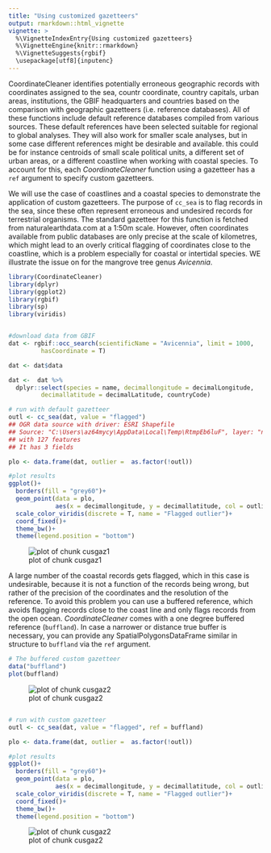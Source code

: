 ---
title: "Using customized gazetteers"
output: rmarkdown::html_vignette
vignette: >
  %\VignetteIndexEntry{Using customized gazetteers}
  %\VignetteEngine{knitr::rmarkdown}
  %\VignetteSuggests{rgbif}
  \usepackage[utf8]{inputenc}
---

CoordinateCleaner identifies potentially erroneous geographic records with coordinates assigned to the sea, countr coordinate, country capitals, urban areas, institutions, the GBIF headquarters and countries based on the comparison with geographic gazetteers (i.e. reference databases). All of these functions include default reference databases compiled from various sources. These default references have been selected suitable for regional to global analyses. They will also work for smaller scale analyses, but in some case different references might be desirable and available. this could be for instance centroids of small scale political units, a different set of urban areas, or a different coastline when working with coastal species. To account for this, each *CoordinateCleaner* function using a gazetteer has a `ref` argument to specify custom gazetteers.

We will use the case of coastlines and a coastal species to demonstrate the application of custom gazetteers. The purpose of `cc_sea` is to flag records in the sea, since these often represent erroneous and undesired records for terrestrial organisms. The standard gazetteer for this function is fetched from naturalearthdata.com at a 1:50m scale. However, often coordinates available from public databases are only precise at the scale of kilometres, which might lead to an overly critical flagging of coordinates close to the coastline, which is a problem especially for coastal or intertidal species. WE illustrate the issue on for the mangrove tree genus *Avicennia*.


```r
library(CoordinateCleaner)
library(dplyr)
library(ggplot2)
library(rgbif)
library(sp)
library(viridis)


#download data from GBIF
dat <- rgbif::occ_search(scientificName = "Avicennia", limit = 1000,
         hasCoordinate = T)

dat <- dat$data

dat <-  dat %>% 
  dplyr::select(species = name, decimallongitude = decimalLongitude, 
         decimallatitude = decimalLatitude, countryCode)

# run with default gazetteer
outl <- cc_sea(dat, value = "flagged")
## OGR data source with driver: ESRI Shapefile 
## Source: "C:\Users\az64mycy\AppData\Local\Temp\RtmpEb6luF", layer: "ne_110m_land"
## with 127 features
## It has 3 fields

plo <- data.frame(dat, outlier =  as.factor(!outl))

#plot results
ggplot()+
  borders(fill = "grey60")+
  geom_point(data = plo, 
             aes(x = decimallongitude, y = decimallatitude, col = outlier))+
  scale_color_viridis(discrete = T, name = "Flagged outlier")+
  coord_fixed()+
  theme_bw()+
  theme(legend.position = "bottom")
```

![plot of chunk cusgaz1](cusgaz1-1.png)

A large number of the coastal records gets flagged, which in this case is undesirable, because it is not a function of the records being wrong, but rather of the precision of the coordinates and the resolution of the reference. To avoid this problem you can use a buffered reference, which avoids flagging records close to the coast line and only flags records from the open ocean. *CoordinateCleaner* comes with a one degree buffered reference (`buffland`). In case a narrower or distance true buffer is necessary, you can provide any SpatialPolygonsDataFrame similar in structure to `buffland` via the `ref` argument.


```r
# The buffered custom gazetteer
data("buffland")
plot(buffland)
```

![plot of chunk cusgaz2](cusgaz2-1.png)

```r

# run with custom gazetteer
outl <- cc_sea(dat, value = "flagged", ref = buffland)

plo <- data.frame(dat, outlier =  as.factor(!outl))

#plot results
ggplot()+
  borders(fill = "grey60")+
  geom_point(data = plo, 
             aes(x = decimallongitude, y = decimallatitude, col = outlier))+
  scale_color_viridis(discrete = T, name = "Flagged outlier")+
  coord_fixed()+
  theme_bw()+
  theme(legend.position = "bottom")
```

![plot of chunk cusgaz2](cusgaz2-2.png)

